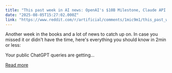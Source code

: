 ```yaml
---
title: "This past week in AI news: OpenAI's $10B Milestone, Claude API Tensions, and Meta's Talent Snag from Apple"
date: "2025-08-05T15:27:02.000Z"
link: "https://www.reddit.com/r/artificial/comments/1mic9m1/this_past_week_in_ai_news_openais_10b_milestone/"
---
```


Another week in the books and a lot of news to catch up on. In case you missed it or didn't have the time, here's everything you should know in 2min or less:
  
Your public ChatGPT queries are getting...

[Read more](https://www.reddit.com/r/artificial/comments/1mic9m1/this_past_week_in_ai_news_openais_10b_milestone/)
